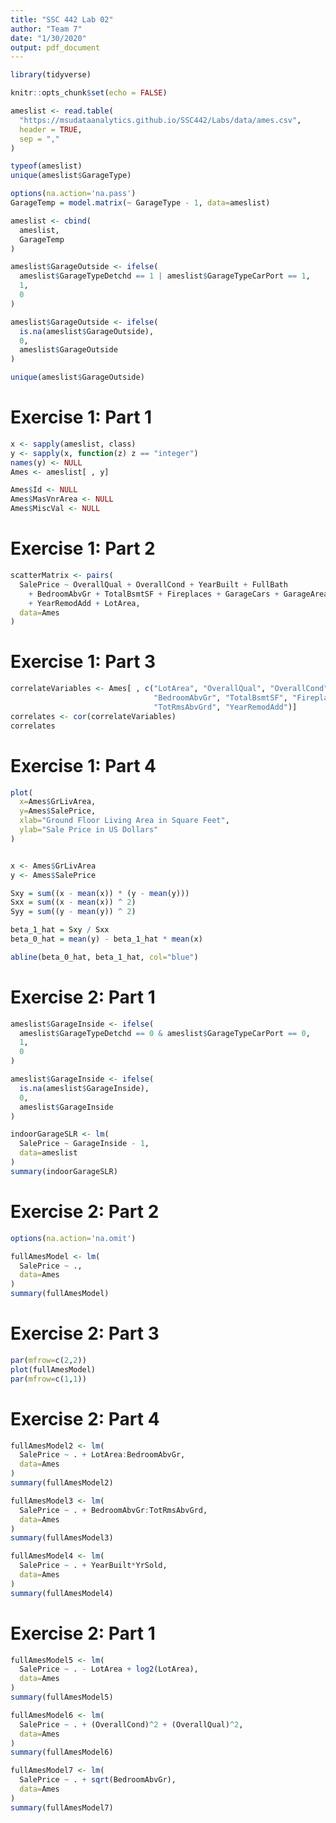 ```yaml
---
title: "SSC 442 Lab 02"
author: "Team 7"
date: "1/30/2020"
output: pdf_document
---
```


```r
library(tidyverse)
```

```r
knitr::opts_chunk$set(echo = FALSE)
```

```r
ameslist <- read.table(
  "https://msudataanalytics.github.io/SSC442/Labs/data/ames.csv",
  header = TRUE,
  sep = ","
)

typeof(ameslist)
unique(ameslist$GarageType)

options(na.action='na.pass')
GarageTemp = model.matrix(~ GarageType - 1, data=ameslist)

ameslist <- cbind(
  ameslist, 
  GarageTemp
)

ameslist$GarageOutside <- ifelse(
  ameslist$GarageTypeDetchd == 1 | ameslist$GarageTypeCarPort == 1, 
  1, 
  0
)

ameslist$GarageOutside <- ifelse(
  is.na(ameslist$GarageOutside),
  0,
  ameslist$GarageOutside
)

unique(ameslist$GarageOutside)
```



# **Exercise 1: Part 1**
```r
x <- sapply(ameslist, class)
y <- sapply(x, function(z) z == "integer")
names(y) <- NULL
Ames <- ameslist[ , y]

Ames$Id <- NULL
Ames$MasVnrArea <- NULL
Ames$MiscVal <- NULL
```



# **Exercise 1: Part 2**
```r
scatterMatrix <- pairs(
  SalePrice ~ OverallQual + OverallCond + YearBuilt + FullBath 
    + BedroomAbvGr + TotalBsmtSF + Fireplaces + GarageCars + GarageArea + TotRmsAbvGrd
    + YearRemodAdd + LotArea,
  data=Ames
)
```



# **Exercise 1: Part 3**
```r
correlateVariables <- Ames[ , c("LotArea", "OverallQual", "OverallCond", "YearBuilt", "FullBath", 
                                "BedroomAbvGr", "TotalBsmtSF", "Fireplaces", "GarageCars", "GarageArea", 
                                "TotRmsAbvGrd", "YearRemodAdd")]
correlates <- cor(correlateVariables)
correlates
```



# **Exercise 1: Part 4**
```r
plot(
  x=Ames$GrLivArea,
  y=Ames$SalePrice,
  xlab="Ground Floor Living Area in Square Feet",
  ylab="Sale Price in US Dollars"
)


x <- Ames$GrLivArea
y <- Ames$SalePrice

Sxy = sum((x - mean(x)) * (y - mean(y)))
Sxx = sum((x - mean(x)) ^ 2)
Syy = sum((y - mean(y)) ^ 2)

beta_1_hat = Sxy / Sxx
beta_0_hat = mean(y) - beta_1_hat * mean(x)

abline(beta_0_hat, beta_1_hat, col="blue")
```




# **Exercise 2: Part 1**
```r
ameslist$GarageInside <- ifelse(
  ameslist$GarageTypeDetchd == 0 & ameslist$GarageTypeCarPort == 0, 
  1, 
  0
)

ameslist$GarageInside <- ifelse(
  is.na(ameslist$GarageInside),
  0,
  ameslist$GarageInside
)

indoorGarageSLR <- lm(
  SalePrice ~ GarageInside - 1,
  data=ameslist
)
summary(indoorGarageSLR)
```



# **Exercise 2: Part 2**
```r
options(na.action='na.omit')

fullAmesModel <- lm(
  SalePrice ~ .,
  data=Ames
)
summary(fullAmesModel)
```



# **Exercise 2: Part 3**
```r
par(mfrow=c(2,2))
plot(fullAmesModel)
par(mfrow=c(1,1))
```



# **Exercise 2: Part 4**
```r
fullAmesModel2 <- lm(
  SalePrice ~ . + LotArea:BedroomAbvGr,
  data=Ames
)
summary(fullAmesModel2)

fullAmesModel3 <- lm(
  SalePrice ~ . + BedroomAbvGr:TotRmsAbvGrd,
  data=Ames
)
summary(fullAmesModel3)

fullAmesModel4 <- lm(
  SalePrice ~ . + YearBuilt*YrSold,
  data=Ames
)
summary(fullAmesModel4)
```



# **Exercise 2: Part 1**
```r
fullAmesModel5 <- lm(
  SalePrice ~ . - LotArea + log2(LotArea),
  data=Ames
)
summary(fullAmesModel5)

fullAmesModel6 <- lm(
  SalePrice ~ . + (OverallCond)^2 + (OverallQual)^2,
  data=Ames
)
summary(fullAmesModel6)

fullAmesModel7 <- lm(
  SalePrice ~ . + sqrt(BedroomAbvGr),
  data=Ames
)
summary(fullAmesModel7)
```